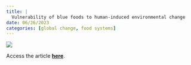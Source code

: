 ```yaml
---
title: |
  Vulnerability of blue foods to human-induced environmental change
date: 06/26/2023
categories: [global change, food systems]
---
```


![](Cao-et-al.png){fig-align="center"}

Access the article [**here**](https://doi.org/10.1038/s41893-023-01156-y).
